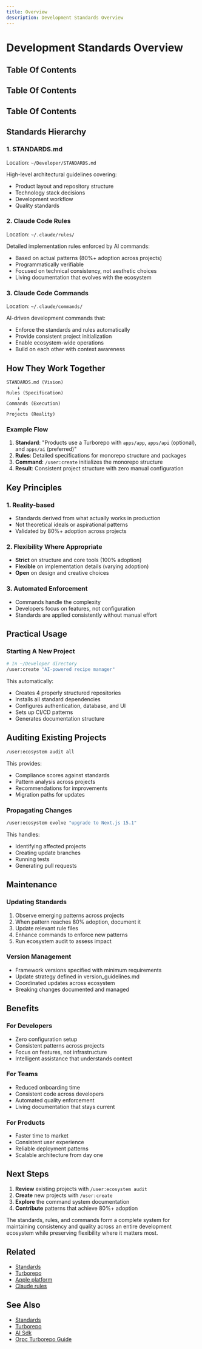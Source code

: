 ```yaml
---
title: Overview
description: Development Standards Overview
---
```


# Development Standards Overview

## Table Of Contents

<!-- Generated placeholder; add anchors as needed -->

## Table Of Contents

<!-- Generated placeholder; add anchors as needed -->

## Table Of Contents

<!-- Generated placeholder; add anchors as needed -->

## Standards Hierarchy

### 1. STANDARDS.md
Location: `~/Developer/STANDARDS.md`

High-level architectural guidelines covering:
- Product layout and repository structure
- Technology stack decisions
- Development workflow
- Quality standards

### 2. Claude Code Rules
Location: `~/.claude/rules/`

Detailed implementation rules enforced by AI commands:
- Based on actual patterns (80%+ adoption across projects)
- Programmatically verifiable
- Focused on technical consistency, not aesthetic choices
- Living documentation that evolves with the ecosystem

### 3. Claude Code Commands
Location: `~/.claude/commands/`

AI-driven development commands that:
- Enforce the standards and rules automatically
- Provide consistent project initialization
- Enable ecosystem-wide operations
- Build on each other with context awareness

## How They Work Together

```
STANDARDS.md (Vision)
    ↓
Rules (Specification)  
    ↓
Commands (Execution)
    ↓
Projects (Reality)
```

### Example Flow

1. **Standard**: "Products use a Turborepo with `apps/app`, `apps/api` (optional), and `apps/ai` (preferred)"
2. **Rules**: Detailed specifications for monorepo structure and packages
3. **Command**: `/user:create` initializes the monorepo structure
4. **Result**: Consistent project structure with zero manual configuration

## Key Principles

### 1. Reality-based
- Standards derived from what actually works in production
- Not theoretical ideals or aspirational patterns
- Validated by 80%+ adoption across projects

### 2. Flexibility Where Appropriate
- **Strict** on structure and core tools (100% adoption)
- **Flexible** on implementation details (varying adoption)
- **Open** on design and creative choices

### 3. Automated Enforcement
- Commands handle the complexity
- Developers focus on features, not configuration
- Standards are applied consistently without manual effort

## Practical Usage

### Starting A New Project
```bash
# In ~/Developer directory
/user:create "AI-powered recipe manager"
```
This automatically:
- Creates 4 properly structured repositories
- Installs all standard dependencies
- Configures authentication, database, and UI
- Sets up CI/CD patterns
- Generates documentation structure

## Auditing Existing Projects
```bash
/user:ecosystem audit all
```
This provides:
- Compliance scores against standards
- Pattern analysis across projects
- Recommendations for improvements
- Migration paths for updates

### Propagating Changes
```bash
/user:ecosystem evolve "upgrade to Next.js 15.1"
```
This handles:
- Identifying affected projects
- Creating update branches
- Running tests
- Generating pull requests

## Maintenance

### Updating Standards
1. Observe emerging patterns across projects
2. When pattern reaches 80% adoption, document it
3. Update relevant rule files
4. Enhance commands to enforce new patterns
5. Run ecosystem audit to assess impact

### Version Management
- Framework versions specified with minimum requirements
- Update strategy defined in version_guidelines.md
- Coordinated updates across ecosystem
- Breaking changes documented and managed

## Benefits

### For Developers
- Zero configuration setup
- Consistent patterns across projects
- Focus on features, not infrastructure
- Intelligent assistance that understands context

### For Teams
- Reduced onboarding time
- Consistent code across developers
- Automated quality enforcement
- Living documentation that stays current

### For Products
- Faster time to market
- Consistent user experience
- Reliable deployment patterns
- Scalable architecture from day one

## Next Steps

1. **Review** existing projects with `/user:ecosystem audit`
2. **Create** new projects with `/user:create`
3. **Explore** the command system documentation
4. **Contribute** patterns that achieve 80%+ adoption

The standards, rules, and commands form a complete system for maintaining consistency and quality across an entire development ecosystem while preserving flexibility where it matters most.

## Related

- [Standards](/architecture/standards)
- [Turborepo](/architecture/turborepo)
- [Apple platform](/architecture/apple)
- [Claude rules](/architecture/claude)

## See Also

- [Standards](/architecture/standards)
- [Turborepo](/tools/stack/turborepo)
- [AI Sdk](/tools/stack/ai-sdk)
- [Orpc Turborepo Guide](/tools/integrations/orpc-turborepo-guide)
